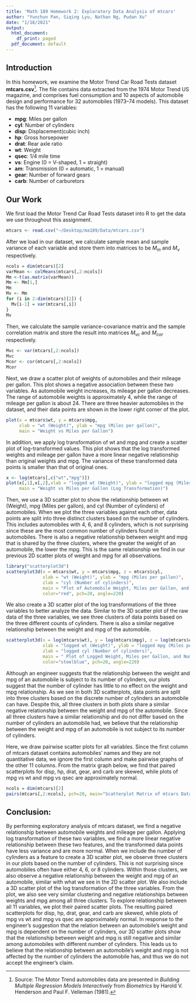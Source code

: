 ---
title: 'Math 189 Homework 2: Exploratory Data Analysis of mtcars'
author: "Yunchun Pan, Siqing Lyu, Nathan Ng, Pudan Xu"
date: "1/18/2021"
output:
  html_document:
    df_print: paged
  pdf_document: default
---

## Introduction
In this homework, we examine the Motor Trend Car Road Tests dataset **mtcars.csv**[^1]. The file contains data extracted from the 1974 Motor Trend US magazine, and comprises fuel consumption and 10 aspects of automobile design and performance for 32 automobiles (1973–74 models). This dataset has the following 11 variables:

- **mpg**: Miles per gallon 
- **cyl**: Number of cylinders
- **disp**: Displacement(cubic inch)
- **hp**: Gross horsepower
- **drat**: Rear axle ratio
- **wt**: Weight
- **qsec**: 1/4 mile time
- **vs**: Engine (0 = V-shaped, 1 = straight)
- **am**: Transmission (0 = automatic, 1 = manual)
- **gear**: Number of forward gears
- **carb**: Number of carburetors

## Our Work

We first load the Motor Trend Car Road Tests dataset into R to get the data we use throughout this assignment. 
```{r}
mtcars <- read.csv("~/Desktop/ma189/Data/mtcars.csv")
```

After we load in our dataset, we calculate sample mean and sample variance of each variable and store them into matrices to be $M_m$ and $M_{v}$ respectively.
```{r}
ncols = dim(mtcars)[2]
varMean <- colMeans(mtcars[,2:ncols])
Mm <-t(as.matrix(varMean))
Mm <- Mm[1,]
Mm
Mv <- Mm
for (i in 2:dim(mtcars)[2]) {
  Mv[i-1] = var(mtcars[,i])
}
Mv

```

Then, we calculate the sample variance-covariance matrix and the sample correlation matrix and store the result into matrices $M_{vc}$ and $M_{cor}$ respectively.
```{r}
Mvc <- var(mtcars[,2:ncols])
Mvc
Mcor <- cor(mtcars[,2:ncols])
Mcor
```

Next, we draw a scatter plot of weights of automobiles and their mileage per gallon. This plot shows a negative association between these two variables. As automobile weight increases, its mileage per gallon decreases. The range of automobile weights is approximately 4, while the range of mileage per gallon is about 24. There are three heavier automobiles in the dataset, and their data points are shown in the lower right corner of the plot.
```{r}
plot(x = mtcars$wt, y = mtcars$mpg,
     xlab = "wt (Weight)", ylab = "mpg (Miles per gallon)",	 
     main = "Weight vs Miles per Gallon")
```

In addition, we apply log transformation of wt and mpg and create a scatter plot of log-transformed values. This plot shows that the log transformed weights and mileage per gallon have a more linear negative relationship than original weights and mpg. The variance of these transformed data points is smaller than that of original ones.
```{r}
x <- log(mtcars[,c("wt","mpg")])
plot(x[,1],x[,2],xlab = "logged wt (Weight)", ylab = "logged mpg (Miles per gallon)",	 
     main = "Weight vs Miles per Gallon (Log Transformation)")
```

Then, we use a 3D scatter plot to show the relationship between wt (Weight), mpg (Miles per gallon), and cyl (Number of cylinders) of automobiles. When we plot the three variables against each other, data points are split into three distinct clusters based on the number of cylinders. This includes automobiles with 4, 6, and 8 cylinders, which is not surprising since these are the most common number of cylinders found in automobiles. There is also a negative relationship between weight and mpg that is shared by the three clusters, where the greater the weight of an automobile, the lower the mpg. This is the same relationship we find in our previous 2D scatter plots of weight and mpg for all observations. 
```{r}
library("scatterplot3d")
scatterplot3d(x = mtcars$wt, y = mtcars$mpg, z = mtcars$cyl,
              xlab = "wt (Weight)", ylab = "mpg (Miles per gallon)",
              zlab = "cyl (Number of cylinders)",
              main = "Plot of Automobile Weight, Miles per Gallon, and Number of Cylinders",
              color="red", pch=20, angle=220)   
```

We also create a 3D scatter plot of the log transformations of the three variables to better analyze the data. Similar to the 3D scatter plot of the raw data of the three variables, we see three clusters of data points based on the three different counts of cylinders. There is also a similar negative relationship between the weight and mpg of the automobile. 
```{r}
scatterplot3d(x = log(mtcars$wt), y = log(mtcars$mpg), z = log(mtcars$cyl),
              xlab = "logged wt (Weight)", ylab = "logged mpg (Miles per gallon)",
              zlab = "logged cyl (Number of cylinders)",
              main = " Plot of Logged Weight, Miles per Gallon, and Number of Cylinders",
              color="steelblue", pch=20, angle=220)       
```
Although an engineer suggests that the relationship between the weight and mpg of an automobile is subject to its number of cylinders, our plots suggest that the number of cylinder has little to no effect on the weight and mpg relationship. As we see in both 3D scatterplots, data points are split into three clusters based on the discrete number of cylinders an automobile can have. Despite this, all three clusters in both plots share a similar negative relationship between the weight and mpg of the automobile. Since all three clusters have a similar relationship and do not differ based on the number of cylinders an automobile had, we believe that the relationship between the weight and mpg of an automobile is not subject to its number of cylinders. 

Here, we draw pairwise scatter plots for all variables. Since the first column of mtcars dataset contains automobiles' names and they are not quantitative data, we ignore the first column and make pairwise graphs of the other 11 columns. From the matrix graph below, we find that paired scatterplots for disp, hp, drat, gear, and carb are skewed, while plots of mpg vs wt and mpg vs qsec are approximately normal.
```{r}
ncols = dim(mtcars)[2]
pairs(mtcars[,2:ncols], pch=20, main="Scatterplot Matrix of mtcars Dataset")
```

## Conclusion:
By performing exploratory analysis of mtcars dataset, we find a negative relationship between automobile weights and mileage per gallon. Applying log transformation of these two variables, we find a more linear negative relationship between these two features, and the transformed data points have less variance and are more normal. When we include the number of cylinders as a feature to create a 3D scatter plot, we observe three clusters in our plots based on the number of cylinders. This is not surprising since automobiles often have either 4, 6, or 8 cylinders. Within those clusters, we also observe a negative relationship between the weight and mpg of an automobile, similar with what we see in the 2D scatter plot. We also include a 3D scatter plot of the log transformation of the three variables. From the plot, we also see very similar clustering and negative relationships between weights and mpg among all three clusters. To explore relationship between all 11 variables, we plot their paired scatter plots. The resulting paired scatterplots for disp, hp, drat, gear, and carb are skewed, while plots of mpg vs wt and mpg vs qsec are approximately normal. In response to the engineer's suggestion that the relation between an automobile's weight and mpg is dependent on the number of cylinders, our 3D scatter plots show that the relationship between weight and mpg is still negative and similar among automobiles with different number of cylinders. This leads us to believe that the relationship between an automobile's weight and mpg is not affected by the number of cylinders the automobile has, and thus we do not accept the engineer's claim. 

[^1]: Source: The Motor Trend automobiles data are presented in *Building Multiple Regression Models Interactively* from *Biometrics* by Harold V. Henderson and Paul F. Velleman (1981). 